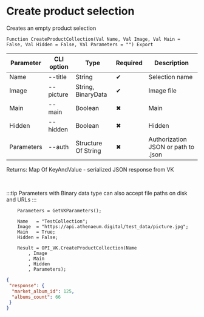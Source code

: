 ﻿---
sidebar_position: 3
---


# Create product selection
 Creates an empty product selection



`Function CreateProductCollection(Val Name, Val Image, Val Main = False, Val Hidden = False, Val Parameters = "") Export`

  | Parameter | CLI option | Type | Required | Description |
  |-|-|-|-|-|
  | Name | --title | String | &#x2714; | Selection name |
  | Image | --picture | String, BinaryData | &#x2714; | Image file |
  | Main | --main | Boolean | &#x2716; | Main |
  | Hidden | --hidden | Boolean | &#x2716; | Hidden |
  | Parameters | --auth | Structure Of String | &#x2716; | Authorization JSON or path to .json |

  
  Returns:  Map Of KeyAndValue - serialized JSON response from VK

<br/>

:::tip
Parameters with Binary data type can also accept file paths on disk and URLs
:::
<br/>


```bsl title="1C:Enterprise/OneScript code example"
    Parameters = GetVKParameters();

    Name   = "TestCollection";
    Image  = "https://api.athenaeum.digital/test_data/picture.jpg";
    Main   = True;
    Hidden = False;

    Result = OPI_VK.CreateProductCollection(Name
        , Image
        , Main
        , Hidden
        , Parameters);
```
 



```json title="Result"
{
 "response": {
  "market_album_id": 125,
  "albums_count": 66
 }
}
```
